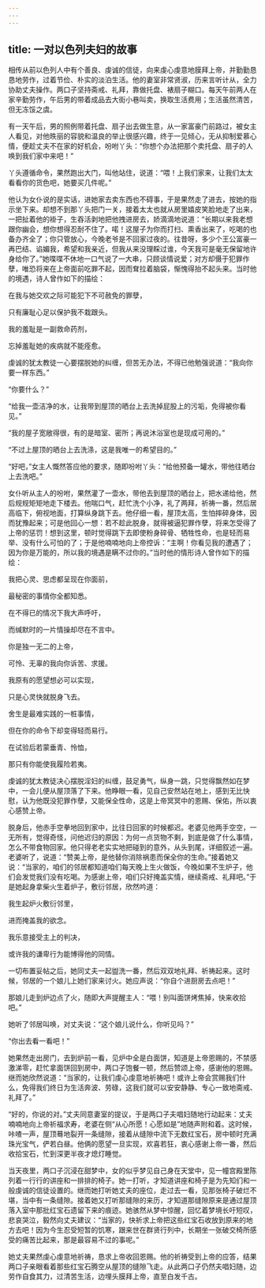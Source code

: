 ```yaml
---
---
---
```

title: 一对以色列夫妇的故事
---




相传从前以色列人中有个善良、虔诚的信徒，向来虔心虔意地膜拜上帝，并勤勤恳恳地劳作，过着节俭、朴实的淡泊生活。他的妻室非常贤淑，历来言听计从，全力协助丈夫操作。两口子坚持斋戒、礼拜，靠做托盘、裱扇子糊口。每天午前两人在家辛勤劳作，午后男的带着成品去大街小巷叫卖，换取生活费用；生活虽然清苦，但无冻馁之虞。

有一天午后，男的照例带着托盘、扇子出去做生意，从一家富豪门前路过，被女主人看见，对他昳丽的容貌和温良的举止很感兴趣，终于一见倾心，无从抑制爱慕心情，便趁丈夫不在家的好机会，吩咐丫头：“你想个办法把那个卖托盘、扇子的人唤到我们家中来吧！”

丫头遵循命令，果然跑出大门，叫他站住，说道：“喂！上我们家来，让我们太太看看你的货色吧，她要买几件呢。”

他认为女仆说的是实话，进她家去卖东西也不碍事，于是果然走了进去，按她的指示坐下来。却想不到那丫头把门一关，接着太太也就从房里嬉皮笑脸地走了出来，一把扯着他的褂子，生吞活剥地把他拽进房去，娇滴滴地说道：“长期以来我老想跟你幽会，想你想得忍耐不住了。喏！这屋子为你而打扫、熏香出来了，吃喝的也备办齐全了；你只管放心，今晚老爷是不回家过夜的。往昔呀，多少个王公富豪一再巴结、谄媚我，希望和我亲近，但我从来没理睬过谁，今天我可是毫无保留地许身给你了。”她喋喋不休地一口气说了一大串，只顾谈情说爱；对方却慑于犯罪作孽，唯恐将来在上帝面前吃罪不起，因而耷拉着脑袋，惭愧得抬不起头来。当时他的境遇，诗人曾作如下的描绘：

在我与她交欢之际可能犯下不可赦免的罪孽，

只有廉耻心足以保护我不栽跟头。

我的羞耻是一副救命药剂，

忘掉羞耻她的疾病就不能痊愈。

虔诚的犹太教徒一心要摆脱她的纠缠，但苦无办法，不得已他勉强说道：“我向你要一样东西。”

“你要什么？”

“给我一壶洁净的水，让我带到屋顶的晒台上去洗掉屁股上的污垢，免得被你看见。”

“我的屋子宽敞得很，有的是暗室、密所；再说沐浴室也是现成可用的。”

“不过上屋顶的晒台上去洗涤，这是我唯一的希望目的。”

“好吧，”女主人慨然答应他的要求，随即吩咐丫头：“给他预备一罐水，带他往晒台上去洗吧。”

女仆听从主人的吩咐，果然灌了一壶水，带他去到屋顶的晒台上，把水递给他，然后规规矩矩地走下楼去。他喘口气，赶忙洗个小净，礼了两拜，祈祷一番，然后居高临下，俯视地面，打算纵身跳下去。他仔细一看，屋顶太高，生怕摔碎身体，因而犹豫起来；可是他回心一想：若不趁此脱身，就得被逼犯罪作孽，将来怎受得了上帝的惩罚！想到这里，顿时觉得跳下去即使粉身碎骨、牺牲性命，也是轻而易举、没有什么可怕的了；于是他喃喃地向上帝控诉：“主啊！你看见我的遭遇了；因为你是万能的，所以我的境遇是瞒不过你的。”当时他的情形诗人曾作如下的描绘：

我把心灵、思虑都呈现在你面前，

最秘密的事情你全都知悉。

在不得已的情况下我大声呼吁，

而缄默时的一片情操却尽在不言中。

你是独一无二的上帝，

可怜、无辜的我向你诉苦、求援。

我原有的愿望想必可以实现，

只是心灵快就脱身飞去。

舍生是最难实践的一桩事情，

但在你的命令下却变得轻而易行。

在试验后若蒙垂青、怜恤，

那只有你能使我履险若夷。

虔诚的犹太教徒决心摆脱淫妇的纠缠，鼓足勇气，纵身一跳，只觉得飘然如在梦中，一会儿便从屋顶落了下来。他睁眼一看，见自己安然站在地上，感到无比快慰，认为他既没犯罪作孽，又能保全性命，这是上帝冥冥中的恩赐、保佑，所以衷心感赞上帝。

脱身后，他赤手空拳地回到家中，比往日回家的时候都迟。老婆见他两手空空，一无所有，觉得奇怪，问他迟归的原因：为何一点货物不剩，到底是做了什么事情，怎么不带食物回家。他只得老老实实地把碰到的意外，从头到尾，详细叙述一遍。老婆听了，说道：“赞美上帝，是他替你消除祸患而保全你的生命。”接着她又说：“当家的，咱们的邻居都知道咱们每天晚上生火做饭，今晚如果不生炉子，他们会发觉我们没有吃喝。为感谢上帝，咱们只好掩盖实情，继续斋戒、礼拜吧。”于是她起身拿柴火生着炉子，敷衍邻居，欣然吟道：

我生起炉火敷衍邻里，

进而掩盖我的欲念。

我乐意接受主上的判决，

或许我的谦卑行为能博得他的同情。

一切布置妥帖之后，她同丈夫一起盥洗一番，然后双双地礼拜、祈祷起来。这时候，邻居的一个娘儿上她们家来讨火。她应声说：“你自个进厨房去点吧！”

那娘儿走到炉边点了火，随即大声提醒主人：“喂！别叫面饼烤焦掉，快来收拾吧。”

她听了邻居叫唤，对丈夫说：“这个娘儿说什么，你听见吗？”

“你出去看一看吧！”

她果然走出房门，去到炉前一看，见炉中全是白面饼，知道是上帝恩赐的，不禁感激涕零，赶忙拿面饼回到房中，两口子饱餐一顿，然后赞颂上帝，感谢他的恩赐。继而她欣然说道：“当家的，让我们虔心虔意地祈祷吧！或许上帝会赏赐我们什么，免得我们终日为生活奔波、劳碌，这我们就可以安安静静、专心一致地斋戒、礼拜了。”

“好的，你说的对。”丈夫同意妻室的提议，于是两口子夫唱妇随地行动起来：丈夫喃喃地向上帝祈福求寿，老婆在侧“从心所愿！心愿如是”地随声附和着。这时候，咔喳一声，屋顶蓦地裂开一条缝隙，接着从缝隙中流下无数红宝石，房中顿时充满珠光宝气，俨若白昼。他俩的愿望一旦实现，欢喜若狂，衷心感谢上帝一番，然后收拾宝石，忙到深更半夜才熄灯睡觉。

当天夜里，两口子沉浸在甜梦中，女的似乎梦见自己身在天堂中，见一幢宫殿里陈列着一行行的讲座和一排排的椅子。她一打听，才知道讲座和椅子是为先知们和一般虔诚的信徒设置的。继而她打听她丈夫的座位，走过去一看，见那张椅子破烂不堪，当中有一条缝隙。接着她又打听那缝隙的来历，才知道那缝隙原来是通过屋顶落入室中那批红宝石遗留下来的痕迹。她骇然从梦中惊醒，回忆着梦境长吁短叹，悲哀哭泣，毅然向丈夫建议：“当家的，快祈求上帝把这些红宝石收放到原来的地方去吧！因为今生忍受短暂的饥寒，跟来世在群贤行列中，长期坐一张破交椅所感受的痛苦比起来，那是最容易不过的事呢。”

她丈夫果然虔心虔意地祈祷，恳求上帝收回恩赐。他的祈祷受到上帝的应答，结果两口子亲眼看着那些红宝石腾空从屋顶的缝隙飞走。从此两口子仍然夫唱妇随，边劳作自食其力，过清苦生活，边埋头膜拜上帝，直至白发千古。